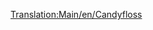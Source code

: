 [[Translation:Main/en/Candyfloss]]{{en/-}}
{{nl/Vracht|name=Suikerspin
|image=CandyflossForest.png
|geproduceerd=[[Main/nl/Suikerspinbos|Suikerspinbos]]
| geaccepteerd=[[Main/nl/Snoepfabriek|Snoepfabriek]]
}}